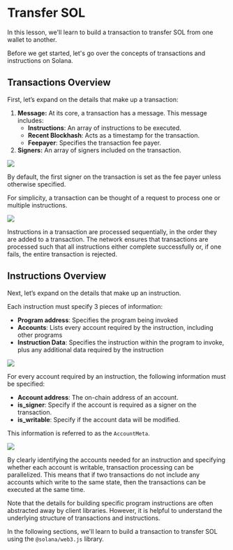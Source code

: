 # Transfer SOL

In this lesson, we'll learn to build a transaction to transfer SOL from one wallet to another.

Before we get started, let's go over the concepts of transactions and instructions on Solana.

## Transactions Overview

First, let’s expand on the details that make up a transaction:

1. **Message:** At its core, a transaction has a message. This message includes:
   - **Instructions**: An array of instructions to be executed.
   - **Recent Blockhash**: Acts as a timestamp for the transaction.
   - **Feepayer**: Specifies the transaction fee payer.
2. **Signers:** An array of signers included on the transaction.

![](/course/1-transaction.png)

By default, the first signer on the transaction is set as the fee payer unless otherwise specified.

For simplicity, a transaction can be thought of a request to process one or multiple instructions.

![](/course/2-transaction.png)

Instructions in a transaction are processed sequentially, in the order they are added to a transaction.
The network ensures that transactions are processed such that all instructions either complete successfully or, if one fails, the entire transaction is rejected.

## Instructions Overview

Next, let’s expand on the details that make up an instruction.

Each instruction must specify 3 pieces of information:

- **Program address**: Specifies the program being invoked
- **Accounts**: Lists every account required by the instruction, including other programs
- **Instruction Data**: Specifies the instruction within the program to invoke, plus any additional data required by the instruction

![](/course/3-transaction.png)

For every account required by an instruction, the following information must be specified:

- **Account address**: The on-chain address of an account.
- **is_signer**: Specify if the account is required as a signer on the transaction.
- **is_writable**: Specify if the account data will be modified.

This information is referred to as the `AccountMeta`.

![](/course/4-transaction.png)

By clearly identifying the accounts needed for an instruction and specifying whether each account is writable, transaction processing can be parallelized.
This means that if two transactions do not include any accounts which write to the same state, then the transactions can be executed at the same time.

Note that the details for building specific program instructions are often abstracted away by client libraries.
However, it is helpful to understand the underlying structure of transactions and instructions.

In the following sections, we'll learn to build a transaction to transfer SOL using the `@solana/web3.js` library.
